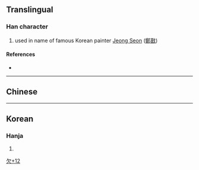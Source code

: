 {{character info}}
==Translingual==

===Han character===
{{Han char|rn=76|rad=欠|as=12|sn=16|four=|canj=TRNO|ids=⿰善欠}}

# used in name of famous Korean painter [[w:Jeong Seon|Jeong Seon]] ([[鄭敾]])

====References====
* {{Han ref|kx=0572.221|hdz=32152.111|uh=6B5A|ud=27482}}

----

==Chinese==
{{zh-see|繕|v}}

----

==Korean==

===Hanja===
{{ko-hanja|hangeul=[[선]]|eumhun=|rv=seon|mr=sŏn|y=sen}}

# {{rfdef|ko|sort=欠12}}

[[Category:Korean-only CJKV Characters|欠+12]]